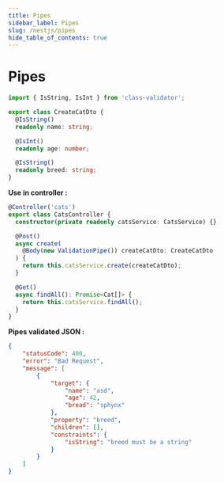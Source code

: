 ```yaml
---
title: Pipes
sidebar_label: Pipes
slug: /nestjs/pipes
hide_table_of_contents: true
---
```


# Pipes

```ts
import { IsString, IsInt } from 'class-validator';

export class CreateCatDto {
  @IsString()
  readonly name: string;

  @IsInt()
  readonly age: number;

  @IsString()
  readonly breed: string;
}
```

**Use in controller :**

```ts
@Controller('cats')
export class CatsController {
  constructor(private readonly catsService: CatsService) {}

  @Post()
  async create(
    @Body(new ValidationPipe()) createCatDto: CreateCatDto
  ) {
    return this.catsService.create(createCatDto);
  }

  @Get()
  async findAll(): Promise<Cat[]> {
    return this.catsService.findAll();
  }
}
```

**Pipes validated JSON :**

```json
{
    "statusCode": 400,
    "error": "Bad Request",
    "message": [
        {
            "target": {
                "name": "asd",
                "age": 42,
                "bread": "sphynx"
            },
            "property": "breed",
            "children": [],
            "constraints": {
                "isString": "breed must be a string"
            }
        }
    ]
}
```
